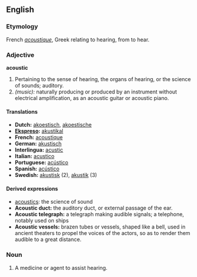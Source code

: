 ==English==
===Etymology===
French ''[[acoustique]]'', Greek relating to hearing, from to hear.
===Adjective===
'''acoustic'''
#Pertaining to the sense of hearing, the organs of hearing, or the science of sounds; auditory. 
#''(music):'' naturally producing or produced by an instrument without electrical amplification, as an acoustic guitar or acoustic piano. 

====Translations====
*'''Dutch:''' [[akoestisch]], [[akoestische]]
*'''[[Ekspreso]]:''' [[akustikal]]
*'''French:''' [[acoustique]] 
*'''German:''' [[akustisch]] 
*'''Interlingua:''' [[acustic]] 
*'''Italian:''' [[acustico]] 
*'''Portuguese:''' [[acústico]] 
*'''Spanish:''' [[acústico]]
*'''Swedish:''' [[akustisk]] (2), [[akustik]] (3)

====Derived expressions====
*[[acoustics]]: the science of sound
*'''Acoustic duct:''' the auditory duct, or external passage of the ear.
*'''Acoustic telegraph:''' a telegraph making audible signals; a telephone, notably used on ships
*'''Acoustic vessels:''' brazen tubes or vessels, shaped like a bell, used in ancient theaters to propel the voices of the actors, so as to render them audible to a great distance.
===Noun===
#A medicine or agent to assist hearing.